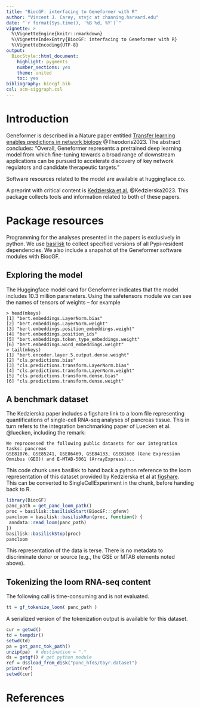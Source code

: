 ```yaml
---
title: "BiocGF: interfacing to Geneformer with R"
author: "Vincent J. Carey, stvjc at channing.harvard.edu"
date: "`r format(Sys.time(), '%B %d, %Y')`"
vignette: >
  %\VignetteEngine{knitr::rmarkdown}
  %\VignetteIndexEntry{BiocGF: interfacing to Geneformer with R}
  %\VignetteEncoding{UTF-8}
output:
  BiocStyle::html_document:
    highlight: pygments
    number_sections: yes
    theme: united
    toc: yes
bibliography: biocgf.bib
csl: acm-siggraph.csl
---
```


# Introduction

Geneformer is described in a Nature paper
entitled [Transfer learning enables predictions
in network biology](https://www.ncbi.nlm.nih.gov/pmc/articles/PMC10949956/)
@Theodoris2023.
The abstract concludes: "Overall, Geneformer represents a pretrained deep learning model from which fine-tuning towards a broad range of downstream applications can be pursued to accelerate discovery of key network regulators and candidate therapeutic targets."

Software resources related to the model are available at huggingface.co.

A preprint with critical content is [Kedzierska et al.](https://www.biorxiv.org/content/10.1101/2023.10.16.561085v2) @Kedzierska2023.  This package collects tools
and information related to both of these papers.

# Package resources

Programming for the analyses presented in the papers
is exclusively in python.  We use [basilisk](https://bioconductor.org/packages/basilisk) to collect specified versions of all Pypi-resident dependencies.
We also include a snapshot of the Geneformer software modules
with BiocGF.

## Exploring the model

The Huggingface model card for Geneformer indicates that the model
includes 10.3 million parameters.  Using the safetensors module we can
see the names of tensors of weights -- for example
```
> head(mkeys)
[1] "bert.embeddings.LayerNorm.bias"              
[2] "bert.embeddings.LayerNorm.weight"            
[3] "bert.embeddings.position_embeddings.weight"  
[4] "bert.embeddings.position_ids"                
[5] "bert.embeddings.token_type_embeddings.weight"
[6] "bert.embeddings.word_embeddings.weight"      
> tail(mkeys)
[1] "bert.encoder.layer.5.output.dense.weight"  
[2] "cls.predictions.bias"                      
[3] "cls.predictions.transform.LayerNorm.bias"  
[4] "cls.predictions.transform.LayerNorm.weight"
[5] "cls.predictions.transform.dense.bias"      
[6] "cls.predictions.transform.dense.weight"    
```

## A benchmark dataset

The Kedzierska paper includes a figshare link to a loom
file representing quantifications of single-cell RNA-seq
analyses of pancreas tissue.  This in turn refers to the
integration benchmarking paper of Luecken et al. @luecken,
including the remark:

```
We reprocessed the following public datasets for our integration tasks: pancreas
GSE81076, GSE85241, GSE86469, GSE84133, GSE81608 (Gene Expression
Omnibus (GEO)) and E-MTAB-5061 (ArrayExpress)...
```

This code chunk uses basilisk to hand back a python
reference to the loom representation of this dataset provided
by Kedzierska et al at [figshare](https://doi.org/10.6084/m9.figshare.24747228).  
This can be converted to SingleCellExperiment
in the chunk, before handing back to R.
```r
library(BiocGF)
panc_path = get_panc_loom_path()
proc = basilisk::basiliskStart(BiocGF:::gfenv)
pancloom = basilisk::basiliskRun(proc, function() {
 anndata::read_loom(panc_path)
})
basilisk::basiliskStop(proc)
pancloom
```

This representation of the data is terse.  There is 
no metadata to discriminate donor or source (e.g., the GSE or MTAB
elements noted above).

## Tokenizing the loom RNA-seq content

The following call is time-consuming and is
not evaluated.

```r
tt = gf_tokenize_loom( panc_path )
```

A serialized version of the tokenization output
is available for this dataset.

```r
cur = getwd()
td = tempdir()
setwd(td)
pa = get_panc_tok_path()
unzip(pa)  # destination = "."
ds = getgf() # get python module
ref = ds$load_from_disk("panc_hfds/tbyr.dataset")
print(ref)
setwd(cur)
```




# References

